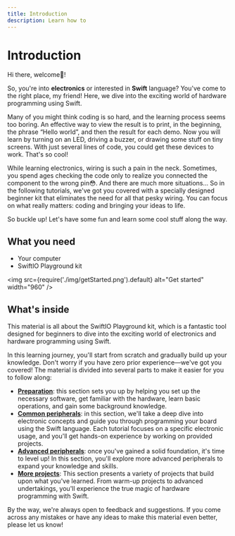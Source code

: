 ```yaml
---
title: Introduction
description: Learn how to
---
```


# Introduction

Hi there, welcome🥳! 

So, you're into **electronics** or interested in **Swift** language? You've come to the right place, my friend! Here, we dive into the exciting world of hardware programming using Swift.

Many of you might think coding is so hard, and the learning process seems too boring. An effective way to view the result is to print, in the beginning, the phrase “Hello world”, and then the result for each demo. Now you will learn by turning on an LED, driving a buzzer, or drawing some stuff on tiny screens. With just several lines of code, you could get these devices to work. That's so cool!

While learning electronics, wiring is such a pain in the neck. Sometimes, you spend ages checking the code only to realize you connected the component to the wrong pin😳. And there are much more situations... So in the following tutorials, we've got you covered with a specially designed beginner kit that eliminates the need for all that pesky wiring. You can focus on what really matters: coding and bringing your ideas to life.

So buckle up! Let's have some fun and learn some cool stuff along the way.

## What you need

* Your computer
* SwiftIO Playground kit

<img
  src={require('./img/getStarted.png').default}
  alt="Get started" width="960"
/>

## What's inside

This material is all about the SwiftIO Playground kit, which is a fantastic tool designed for beginners to dive into the exciting world of electronics and hardware programming using Swift.

In this learning journey, you'll start from scratch and gradually build up your knowledge. Don't worry if you have zero prior experience—we've got you covered! The material is divided into several parts to make it easier for you to follow along:

* [**Preparation**](./preparation/overview): this section sets you up by helping you set up the necessary software, get familiar with the hardware, learn basic operations, and gain some background knowledge.
* [**Common peripherals**](./peripherals/overview): in this section, we'll take a deep dive into electronic concepts and guide you through programming your board using the Swift language. Each tutorial focuses on a specific electronic usage, and you'll get hands-on experience by working on provided projects.
* [**Advanced peripherals**](./advanced/overview): once you've gained a solid foundation, it's time to level up! In this section, you'll explore more advanced peripherals to expand your knowledge and skills.
* [**More projects**](./projects/overview): This section presents a variety of projects that build upon what you've learned. From warm-up projects to advanced undertakings, you'll experience the true magic of hardware programming with Swift. 


By the way, we're always open to feedback and suggestions. If you come across any mistakes or have any ideas to make this material even better, please let us know!
